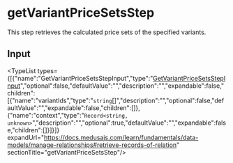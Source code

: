 
# getVariantPriceSetsStep

This step retrieves the calculated price sets of the specified variants.

## Input

<TypeList types={[{"name":"GetVariantPriceSetsStepInput","type":"[GetVariantPriceSetsStepInput](../../interfaces/core_flows.GetVariantPriceSetsStepInput/page.mdx)","optional":false,"defaultValue":"","description":"","expandable":false,"children":[{"name":"variantIds","type":"`string`[]","description":"","optional":false,"defaultValue":"","expandable":false,"children":[]},{"name":"context","type":"`Record<string, unknown>`","description":"","optional":true,"defaultValue":"","expandable":false,"children":[]}]}]} expandUrl="https://docs.medusajs.com/learn/fundamentals/data-models/manage-relationships#retrieve-records-of-relation" sectionTitle="getVariantPriceSetsStep"/>
